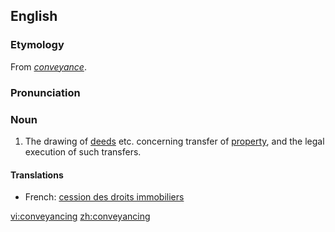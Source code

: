 ==English==
===Etymology===
From ''[[conveyance]]''.

===Pronunciation===
{{IPA|/kənˈveɪənsɪŋ/}}

===Noun===
{{en-noun|-}}

# {{law}} The drawing of [[deeds]] etc. concerning transfer of [[property]], and the legal execution of such transfers.

====Translations====
{{trans-top|legal process}}
*French: [[cession des droits immobiliers]] {{f}}
{{trans-mid}}
{{trans-bottom}}

[[vi:conveyancing]]
[[zh:conveyancing]]
